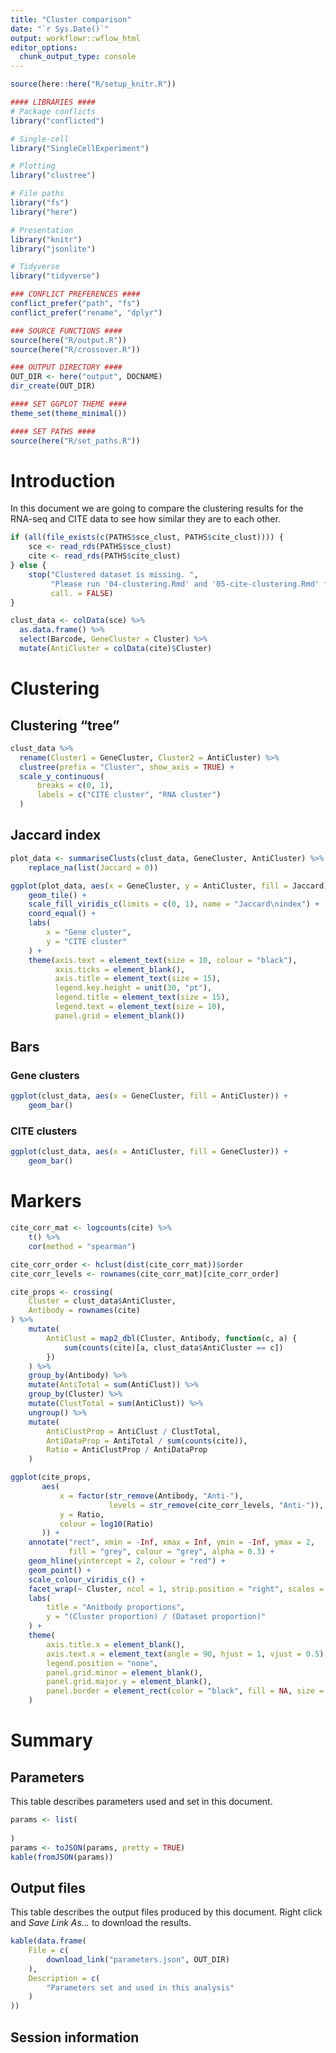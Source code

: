 ```yaml
---
title: "Cluster comparison"
date: "`r Sys.Date()`"
output: workflowr::wflow_html
editor_options:
  chunk_output_type: console
---
```


```r
source(here::here("R/setup_knitr.R"))
```

```r
#### LIBRARIES ####
# Package conflicts
library("conflicted")

# Single-cell
library("SingleCellExperiment")

# Plotting
library("clustree")

# File paths
library("fs")
library("here")

# Presentation
library("knitr")
library("jsonlite")

# Tidyverse
library("tidyverse")

### CONFLICT PREFERENCES ####
conflict_prefer("path", "fs")
conflict_prefer("rename", "dplyr")

### SOURCE FUNCTIONS ####
source(here("R/output.R"))
source(here("R/crossover.R"))

### OUTPUT DIRECTORY ####
OUT_DIR <- here("output", DOCNAME)
dir_create(OUT_DIR)

#### SET GGPLOT THEME ####
theme_set(theme_minimal())

#### SET PATHS ####
source(here("R/set_paths.R"))
```

Introduction
============

In this document we are going to compare the clustering results for the RNA-seq
and CITE data to see how similar they are to each other.

```r
if (all(file_exists(c(PATHS$sce_clust, PATHS$cite_clust)))) {
    sce <- read_rds(PATHS$sce_clust)
    cite <- read_rds(PATHS$cite_clust)
} else {
    stop("Clustered dataset is missing. ",
         "Please run '04-clustering.Rmd' and '05-cite-clustering.Rmd' first.",
         call. = FALSE)
}

clust_data <- colData(sce) %>%
  as.data.frame() %>%
  select(Barcode, GeneCluster = Cluster) %>%
  mutate(AntiCluster = colData(cite)$Cluster)
```

Clustering
==========

Clustering "tree"
-----------------

```r
clust_data %>%
  rename(Cluster1 = GeneCluster, Cluster2 = AntiCluster) %>%
  clustree(prefix = "Cluster", show_axis = TRUE) +
  scale_y_continuous(
      breaks = c(0, 1),
      labels = c("CITE cluster", "RNA cluster")
  )
```

Jaccard index
-------------

```r
plot_data <- summariseClusts(clust_data, GeneCluster, AntiCluster) %>%
    replace_na(list(Jaccard = 0))

ggplot(plot_data, aes(x = GeneCluster, y = AntiCluster, fill = Jaccard)) +
    geom_tile() +
    scale_fill_viridis_c(limits = c(0, 1), name = "Jaccard\nindex") +
    coord_equal() +
    labs(
        x = "Gene cluster",
        y = "CITE cluster"
    ) +
    theme(axis.text = element_text(size = 10, colour = "black"),
          axis.ticks = element_blank(),
          axis.title = element_text(size = 15),
          legend.key.height = unit(30, "pt"),
          legend.title = element_text(size = 15),
          legend.text = element_text(size = 10),
          panel.grid = element_blank())
```

Bars {.tabset}
----

### Gene clusters {.unnumbered}

```r
ggplot(clust_data, aes(x = GeneCluster, fill = AntiCluster)) +
    geom_bar()
```

### CITE clusters {.unnumbered}

```r
ggplot(clust_data, aes(x = AntiCluster, fill = GeneCluster)) +
    geom_bar()
```

Markers
=======

```r
cite_corr_mat <- logcounts(cite) %>%
    t() %>%
    cor(method = "spearman")

cite_corr_order <- hclust(dist(cite_corr_mat))$order
cite_corr_levels <- rownames(cite_corr_mat)[cite_corr_order]

cite_props <- crossing(
    Cluster = clust_data$AntiCluster,
    Antibody = rownames(cite)
) %>%
    mutate(
        AntiClust = map2_dbl(Cluster, Antibody, function(c, a) {
            sum(counts(cite)[a, clust_data$AntiCluster == c])
        })
    ) %>%
    group_by(Antibody) %>%
    mutate(AntiTotal = sum(AntiClust)) %>%
    group_by(Cluster) %>%
    mutate(ClustTotal = sum(AntiClust)) %>%
    ungroup() %>%
    mutate(
        AntiClustProp = AntiClust / ClustTotal,
        AntiDataProp = AntiTotal / sum(counts(cite)),
        Ratio = AntiClustProp / AntiDataProp
    )

ggplot(cite_props,
       aes(
           x = factor(str_remove(Antibody, "Anti-"),
                      levels = str_remove(cite_corr_levels, "Anti-")),
           y = Ratio, 
           colour = log10(Ratio)
       )) +
    annotate("rect", xmin = -Inf, xmax = Inf, ymin = -Inf, ymax = 2,
             fill = "grey", colour = "grey", alpha = 0.3) +
    geom_hline(yintercept = 2, colour = "red") +
    geom_point() +
    scale_colour_viridis_c() +
    facet_wrap(~ Cluster, ncol = 1, strip.position = "right", scales = "free_y") +
    labs(
        title = "Anitbody proportions",
        y = "(Cluster proportion) / (Dataset proportion)"
    ) +
    theme(
        axis.title.x = element_blank(),
        axis.text.x = element_text(angle = 90, hjust = 1, vjust = 0.5),
        legend.position = "none",
        panel.grid.minor = element_blank(),
        panel.grid.major.y = element_blank(),
        panel.border = element_rect(color = "black", fill = NA, size = 1)
    )
```

Summary
=======
Parameters
----------

This table describes parameters used and set in this document.

```r
params <- list(
  
)
params <- toJSON(params, pretty = TRUE)
kable(fromJSON(params))
```

Output files
------------

This table describes the output files produced by this document. Right click
and _Save Link As..._ to download the results.

```r
kable(data.frame(
    File = c(
        download_link("parameters.json", OUT_DIR)
    ),
    Description = c(
        "Parameters set and used in this analysis"
    )
))
```

Session information
-------------------

[genecards]: https://www.genecards.org
[novus]: https://www.novusbio.com
